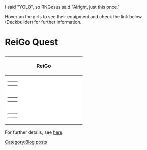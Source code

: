 I said "YOLO", so RNGesus said "Alright, just this once."

Hover on the girls to see their equipment and check the link below (Deckbuilder) for further information. 

<h1>ReiGo Quest</h1>
{| class="wikitable" style="text-align:center;width:100%;"
! colspan="4" |ReiGo
|-
| style="background:#FFFFFF;width:25%;" |<span class="advanced-tooltip">{{ShipBattleCardKai|Kasumi/Kai Ni|flagship=true}} <div class="tooltip-contents"><table><tr><td rowspan="2">{{ShipCardKai|Kasumi/Kai Ni|flagship=true}}</td><td>{{EquipmentCardKai|12.7cm Twin Gun Mount Model B Kai 2|size=150px}}{{EquipmentCardKai|12.7cm Twin Gun Mount Model B Kai 2|size=150px}}</td></tr><tr><td>{{EquipmentCardKai|Type 22 Surface Radar|size=150px}}</td></tr></table></div></span>
| style="background:#FFFFFF;width:25%;" |
| style="background:#FFFFFF;width:25%;" |<span class="advanced-tooltip">{{ShipBattleCardKai|Ashigara/Kai Ni}} <div class="tooltip-contents"><table><tr><td rowspan="2">{{ShipCardKai|Ashigara/Kai Ni}}</td><td>{{EquipmentCardKai|20.3cm (No.3) Twin Gun Mount|size=150px}}{{EquipmentCardKai|20.3cm (No.2) Twin Gun Mount|size=150px}}</td></tr><tr><td>{{EquipmentCardKai|Type 0 Observation Seaplane|size=150px}}{{EquipmentCardKai|FuMO25 Radar|size=150px}}</td></tr></table></div></span>
| style="background:#FFFFFF;width:25%;" |
|-
| style="background:#FFFFFF" |<span class="advanced-tooltip">{{ShipBattleCardKai|Ooyodo/Kai}} <div class="tooltip-contents"><table><tr><td rowspan="2">{{ShipCardKai|Ooyodo/Kai}}</td><td>{{EquipmentCardKai|15.2cm Twin Gun Mount|size=150px}}{{EquipmentCardKai|15.2cm Twin Gun Mount|size=150px}}</td></tr><tr><td>{{EquipmentCardKai|Type 0 Observation Seaplane|size=150px}}{{EquipmentCardKai|Type 32 Surface Radar|size=150px}}</td></tr></table></div></span>
| style="background:#FFFFFF" |
| style="background:#ffffff" |<span class="advanced-tooltip">{{ShipBattleCardKai|Asashimo/Kai}} <div class="tooltip-contents"><table><tr><td rowspan="2">{{ShipCardKai|Asashimo/Kai}}</td><td>{{EquipmentCardKai|120mm Twin Gun Mount|size=150px}}{{EquipmentCardKai|120mm Twin Gun Mount|size=150px}}</td></tr><tr><td>{{EquipmentCardKai|Type 22 Surface Radar Kai 4|size=150px}}</td></tr></table></div></span>
| style="background:#ffffff" |
|-
| style="background:#FFFFFF" |<span class="advanced-tooltip">{{ShipBattleCardKai|Yukikaze/Kai|link=Yukikaze}} <div class="tooltip-contents"><table><tr><td rowspan="2">{{ShipCardKai|Yukikaze/Kai}}</td><td>{{EquipmentCardKai|10cm Twin High-angle Gun Mount + Anti-Aircraft Fire Director|size=150px}}{{EquipmentCardKai|61cm Quintuple (Oxygen) Torpedo Mount|size=150px}}</td></tr><tr><td>{{EquipmentCardKai|Searchlight|size=150px}}</td></tr></table></div></span>
| style="background:#FFFFFF" |
| style="background:#ffffff" |<span class="advanced-tooltip">{{ShipBattleCardKai|Kiyoshimo}} <div class="tooltip-contents"><table><tr><td rowspan="2">{{ShipCardKai|Kiyoshimo}}</td><td>{{EquipmentCardKai|120mm Twin Gun Mount|size=150px}}{{EquipmentCardKai|Type 22 Surface Radar Kai 4|size=150px}}</td></tr></table></div></span>
| style="background:#ffffff" |
|}

For further details, see [http://kancolle-calc.net/deckbuilder.html?id=-KSzker769RXIy17NfpN here].
[[Category:Blog posts]]
